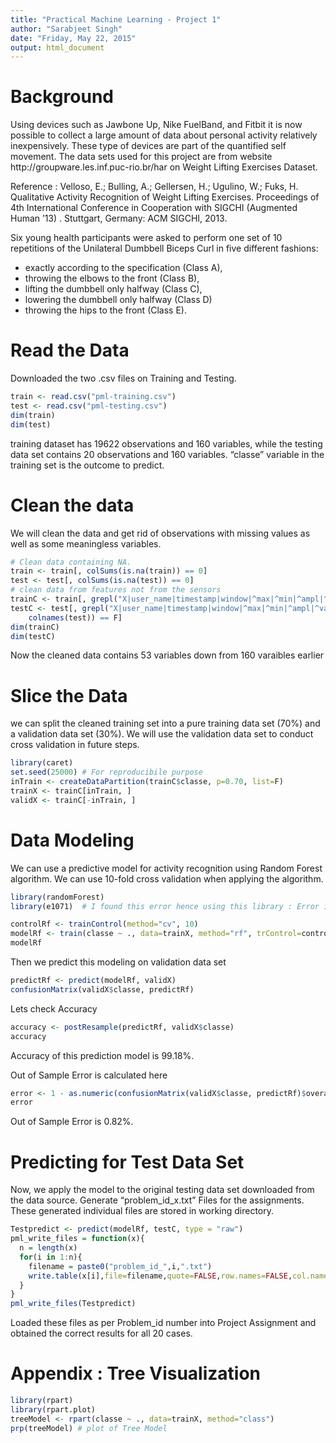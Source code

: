 ```yaml
---
title: "Practical Machine Learning - Project 1"
author: "Sarabjeet Singh"
date: "Friday, May 22, 2015"
output: html_document
---
```


# Background 

Using devices such as Jawbone Up, Nike FuelBand, and Fitbit it is now possible to collect a large amount of data about personal activity relatively inexpensively. These type of devices are part of the quantified self movement.
The data sets used for this project are from website  
http://groupware.les.inf.puc-rio.br/har 
on Weight Lifting Exercises Dataset.

Reference : 
Velloso, E.; Bulling, A.; Gellersen, H.; Ugulino, W.; Fuks, H. Qualitative Activity Recognition of Weight Lifting Exercises. Proceedings of 4th International Conference in Cooperation with SIGCHI (Augmented Human '13) . Stuttgart, Germany: ACM SIGCHI, 2013.

Six young health participants were asked to perform one set of 10 repetitions of the Unilateral Dumbbell Biceps Curl in five different fashions:   
     
* exactly according to the specification (Class A),   
* throwing the elbows to the front (Class B),   
* lifting the dumbbell only halfway (Class C),   
* lowering the dumbbell only halfway (Class D)     
* throwing the hips to the front (Class E).


# Read the Data

Downloaded the two .csv files on Training and Testing.

```r
train <- read.csv("pml-training.csv")
test <- read.csv("pml-testing.csv")
dim(train)
dim(test)
```

training dataset has 19622 observations and 160 variables, 
while the testing data set contains 20 observations and 160 variables.
"classe" variable in the training set is the outcome to predict.

# Clean the data
We will clean the data and get rid of observations with missing values as well as some meaningless variables.

```r
# Clean data containing NA.
train <- train[, colSums(is.na(train)) == 0]
test <- test[, colSums(is.na(test)) == 0]
# clean data from features not from the sensors
trainC <- train[, grepl("X|user_name|timestamp|window|^max|^min|^ampl|^var|^avg|^stdd|^ske|^kurt", colnames(train)) == F]
testC <- test[, grepl("X|user_name|timestamp|window|^max|^min|^ampl|^var|^avg|^stdd|^ske|^kurt", 
    colnames(test)) == F]
dim(trainC)
dim(testC)
```

Now the cleaned data contains 53 variables down from 160 varaibles earlier

# Slice the Data
we can split the cleaned training set into a pure training data set (70%) and a validation data set (30%). We will use the validation data set to conduct cross validation in future steps.

```r
library(caret)
set.seed(25000) # For reproducibile purpose
inTrain <- createDataPartition(trainC$classe, p=0.70, list=F)
trainX <- trainC[inTrain, ]
validX <- trainC[-inTrain, ]
```


# Data Modeling
We can use a predictive model for activity recognition using Random Forest algorithm.
We can use 10-fold cross validation when applying the algorithm.

```r

library(randomForest)
library(e1071)  # I found this error hence using this library : Error in requireNamespaceQuietStop("e1071") : package e1071 is required

controlRf <- trainControl(method="cv", 10)
modelRf <- train(classe ~ ., data=trainX, method="rf", trControl=controlRf, ntree=100, allowParallel=TRUE)
modelRf
```
Then we predict this modeling on validation data set

```r
predictRf <- predict(modelRf, validX)
confusionMatrix(validX$classe, predictRf)
```
Lets check Accuracy

```r
accuracy <- postResample(predictRf, validX$classe)
accuracy
```

Accuracy of this prediction model is 99.18%.

Out of Sample Error is calculated here

```r
error <- 1 - as.numeric(confusionMatrix(validX$classe, predictRf)$overall[1])
error
```

Out of Sample Error is 0.82%.

# Predicting for Test Data Set

Now, we apply the model to the original testing data set downloaded from the data source. 
Generate "problem_id_x.txt" Files for the assignments. These generated individual files are stored in working directory.


```r
Testpredict <- predict(modelRf, testC, type = "raw")
pml_write_files = function(x){
  n = length(x)
  for(i in 1:n){
    filename = paste0("problem_id_",i,".txt")
    write.table(x[i],file=filename,quote=FALSE,row.names=FALSE,col.names=FALSE)
  }
}
pml_write_files(Testpredict)
```

Loaded these files as per Problem_id number into Project Assignment and obtained the correct results for all 20 cases.

# Appendix : Tree Visualization

```r
library(rpart)
library(rpart.plot)
treeModel <- rpart(classe ~ ., data=trainX, method="class")
prp(treeModel) # plot of Tree Model
```

